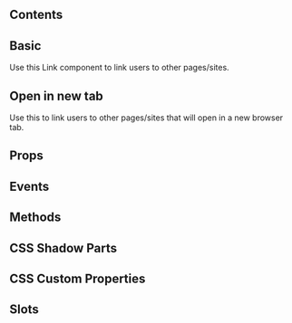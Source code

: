 ## Contents

## Basic

Use this Link component to link users to other pages/sites.


<Basic />

## Open in new tab

Use this to link users to other pages/sites that will open in a new browser tab.


<NewTab />

## Props


<Props />

## Events


<Events />

## Methods


<Methods />

## CSS Shadow Parts


<Parts />

## CSS Custom Properties


<CustomProps />

## Slots


<Slots />

